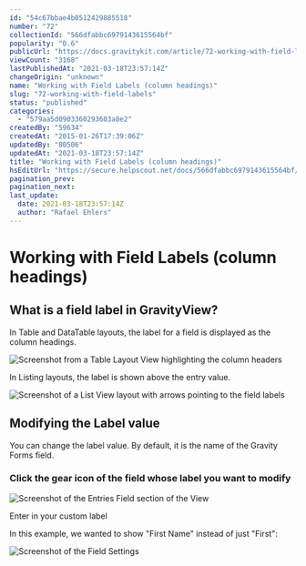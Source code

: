 ```yaml
---
id: "54c67bbae4b0512429885518"
number: "72"
collectionId: "566dfabbc6979143615564bf"
popularity: "0.6"
publicUrl: "https://docs.gravitykit.com/article/72-working-with-field-labels"
viewCount: "3168"
lastPublishedAt: "2021-03-18T23:57:14Z"
changeOrigin: "unknown"
name: "Working with Field Labels (column headings)"
slug: "72-working-with-field-labels"
status: "published"
categories: 
  - "579aa5d0903360293603a8e2"
createdBy: "59634"
createdAt: "2015-01-26T17:39:06Z"
updatedBy: "80506"
updatedAt: "2021-03-18T23:57:14Z"
title: "Working with Field Labels (column headings)"
hsEditUrl: "https://secure.helpscout.net/docs/566dfabbc6979143615564bf/article/54c67bbae4b0512429885518"
pagination_prev: 
pagination_next: 
last_update:
  date: 2021-03-18T23:57:14Z
  author: "Rafael Ehlers"
---
```


# Working with Field Labels (column headings)

## What is a field label in GravityView?

In Table and DataTable layouts, the label for a field is displayed as the column headings.

![Screenshot from a Table Layout View highlighting the column headers](https://s3.amazonaws.com/helpscout.net/docs/assets/54c58489e4b051242988532c/images/6053e63d3f70ab34d9ba0c94/file-MqjY6Uh5Pk.png)

In Listing layouts, the label is shown above the entry value.

![Screenshot of a List View layout with arrows pointing to the field labels](https://s3.amazonaws.com/helpscout.net/docs/assets/54c58489e4b051242988532c/images/6053e6f2207e3b1188e1dce4/file-oT2wAi15NC.png)

## Modifying the Label value

You can change the label value. By default, it is the name of the Gravity Forms field.

### Click the gear icon of the field whose label you want to modify

![Screenshot of the Entries Field section of the View](https://s3.amazonaws.com/helpscout.net/docs/assets/54c58489e4b051242988532c/images/6053e77cc44f5d025f445b05/file-CVJQuowgSV.png)

Enter in your custom label

In this example, we wanted to show "First Name" instead of just "First":

![Screenshot of the Field Settings](https://s3.amazonaws.com/helpscout.net/docs/assets/54c58489e4b051242988532c/images/6053e85824ce107ab4d17263/file-SShgYbdiPe.png)